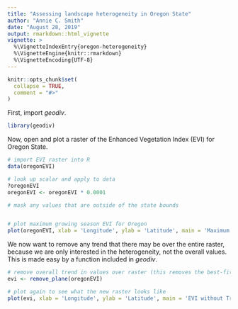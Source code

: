 ```yaml
---
title: "Assessing landscape heterogeneity in Oregon State"
author: "Annie C. Smith"
date: "August 28, 2019"
output: rmarkdown::html_vignette
vignette: >
  %\VignetteIndexEntry{oregon-heterogeneity}
  %\VignetteEngine{knitr::rmarkdown}
  %\VignetteEncoding{UTF-8}
---
```


```r
knitr::opts_chunk$set(
  collapse = TRUE,
  comment = "#>"
)
```
First, import *geodiv*.

```r

library(geodiv)

```

Now, open and plot a raster of the Enhanced Vegetation Index (EVI) for Oregon State. 

```r

# import EVI raster into R
data(oregonEVI)

# look up scalar and apply to data
?oregonEVI
oregonEVI <- oregonEVI * 0.0001

# mask any values that are outside of the state bounds


# plot maximum growing season EVI for Oregon
plot(oregonEVI, xlab = 'Longitude', ylab = 'Latitude', main = 'Maximum Growing Season EVI')

```

We now want to remove any trend that there may be over the entire raster, because we are only interested in the heterogeneity, not the overall values. This is made easy by a function included in *geodiv*.

```r

# remove overall trend in values over raster (this removes the best-fit polynomial plane)
evi <- remove_plane(oregonEVI)

# plot again to see what the new raster looks like
plot(evi, xlab = 'Longitude', ylab = 'Latitude', main = 'EVI without Trend')

```
